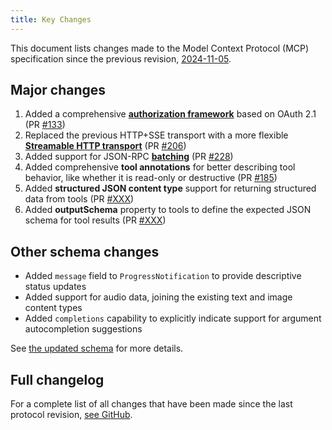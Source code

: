 ```yaml
---
title: Key Changes
---
```


This document lists changes made to the Model Context Protocol (MCP) specification since
the previous revision, [2024-11-05](/specification/2024-11-05).

## Major changes

1. Added a comprehensive **[authorization framework](/specification/2025-03-26/basic/authorization)**
   based on OAuth 2.1 (PR
   [#133](https://github.com/modelcontextprotocol/specification/pull/133))
1. Replaced the previous HTTP+SSE transport with a more flexible **[Streamable HTTP
   transport](/specification/2025-03-26/basic/transports#streamable-http)** (PR
   [#206](https://github.com/modelcontextprotocol/specification/pull/206))
1. Added support for JSON-RPC **[batching](https://www.jsonrpc.org/specification#batch)**
   (PR [#228](https://github.com/modelcontextprotocol/specification/pull/228))
1. Added comprehensive **tool annotations** for better describing tool behavior, like
   whether it is read-only or destructive (PR
   [#185](https://github.com/modelcontextprotocol/specification/pull/185))
1. Added **structured JSON content type** support for returning structured data from tools
   (PR [#XXX](https://github.com/modelcontextprotocol/specification/pull/XXX))
1. Added **outputSchema** property to tools to define the expected JSON schema for tool results
   (PR [#XXX](https://github.com/modelcontextprotocol/specification/pull/XXX))

## Other schema changes

- Added `message` field to `ProgressNotification` to provide descriptive status updates
- Added support for audio data, joining the existing text and image content types
- Added `completions` capability to explicitly indicate support for argument
  autocompletion suggestions

See
[the updated schema](http://github.com/modelcontextprotocol/specification/tree/main/schema/2025-03-26/schema.ts)
for more details.

## Full changelog

For a complete list of all changes that have been made since the last protocol revision,
[see GitHub](https://github.com/modelcontextprotocol/specification/compare/2024-11-05...2025-03-26).
